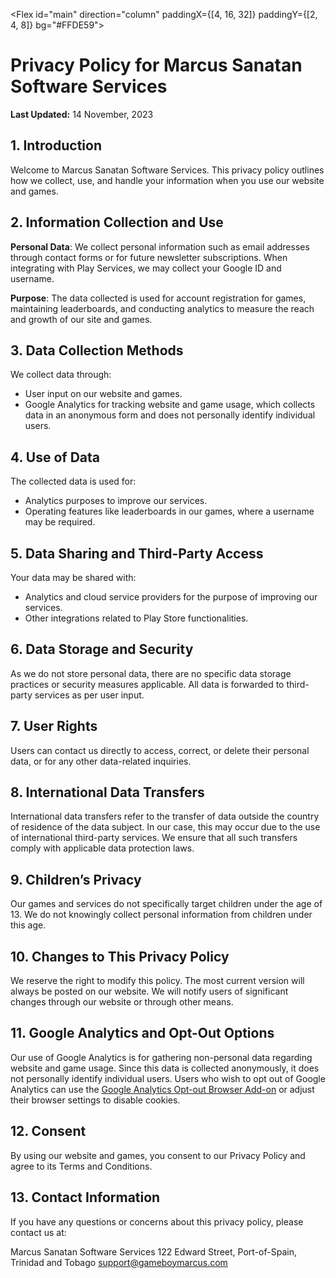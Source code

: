 
<Flex id="main" direction="column" paddingX={[4, 16, 32]} paddingY={[2, 4, 8]} bg="#FFDE59">
# Privacy Policy for Marcus Sanatan Software Services

**Last Updated:** 14 November, 2023

## 1. Introduction

Welcome to Marcus Sanatan Software Services. This privacy policy outlines how we collect, use, and handle your information when you use our website and games.

## 2. Information Collection and Use

**Personal Data**: We collect personal information such as email addresses through contact forms or for future newsletter subscriptions. When integrating with Play Services, we may collect your Google ID and username.

**Purpose**: The data collected is used for account registration for games, maintaining leaderboards, and conducting analytics to measure the reach and growth of our site and games.

## 3. Data Collection Methods

We collect data through:

- User input on our website and games.
- Google Analytics for tracking website and game usage, which collects data in an anonymous form and does not personally identify individual users.

## 4. Use of Data

The collected data is used for:

- Analytics purposes to improve our services.
- Operating features like leaderboards in our games, where a username may be required.

## 5. Data Sharing and Third-Party Access

Your data may be shared with:

- Analytics and cloud service providers for the purpose of improving our services.
- Other integrations related to Play Store functionalities.

## 6. Data Storage and Security

As we do not store personal data, there are no specific data storage practices or security measures applicable. All data is forwarded to third-party services as per user input.

## 7. User Rights

Users can contact us directly to access, correct, or delete their personal data, or for any other data-related inquiries.

## 8. International Data Transfers

International data transfers refer to the transfer of data outside the country of residence of the data subject. In our case, this may occur due to the use of international third-party services. We ensure that all such transfers comply with applicable data protection laws.

## 9. Children’s Privacy

Our games and services do not specifically target children under the age of 13. We do not knowingly collect personal information from children under this age.

## 10. Changes to This Privacy Policy

We reserve the right to modify this policy. The most current version will always be posted on our website. We will notify users of significant changes through our website or through other means.

## 11. Google Analytics and Opt-Out Options

Our use of Google Analytics is for gathering non-personal data regarding website and game usage. Since this data is collected anonymously, it does not personally identify individual users. Users who wish to opt out of Google Analytics can use the [Google Analytics Opt-out Browser Add-on](https://tools.google.com/dlpage/gaoptout) or adjust their browser settings to disable cookies.

## 12. Consent

By using our website and games, you consent to our Privacy Policy and agree to its Terms and Conditions.

## 13. Contact Information

If you have any questions or concerns about this privacy policy, please contact us at:

Marcus Sanatan Software Services
122 Edward Street,
Port-of-Spain, Trinidad and Tobago
support@gameboymarcus.com

</Flex>
